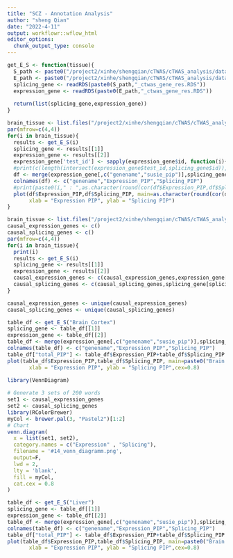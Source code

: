 ```yaml
---
title: "SCZ - Annotation Analysis"
author: "sheng Qian"
date: "2022-4-11"
output: workflowr::wflow_html
editor_options:
  chunk_output_type: console
---
```


```r
get_E_S <- function(tissue){
  S_path <- paste0("/project2/xinhe/shengqian/cTWAS/cTWAS_analysis/data/LDL_S/",tissue,"/LDL_",tissue)
  E_path <- paste0("/project2/xinhe/shengqian/cTWAS/cTWAS_analysis/data/LDL/",tissue,"/LDL_",tissue)
  splicing_gene <- readRDS(paste0(S_path,"_ctwas_gene_res.RDS"))
  expression_gene <- readRDS(paste0(E_path,"_ctwas_gene_res.RDS"))
  
  return(list(splicing_gene,expression_gene))
}
```

```r
brain_tissue <- list.files("/project2/xinhe/shengqian/cTWAS/cTWAS_analysis/data/SCZ_2018_S/")
par(mfrow=c(4,4))
for(i in brain_tissue){
  results <- get_E_S(i)
  splicing_gene <- results[[1]]
  expression_gene <- results[[2]]
  expression_gene['test_id'] <- sapply(expression_gene$id, function(i){strsplit(i,"[.]")[[1]][1]})
  #print(c(length(intersect(expression_gene$test_id,splicing_gene$id)),length(intersect(expression_gene$genename,splicing_gene$genename))))
  df <- merge(expression_gene[,c("genename","susie_pip")],splicing_gene[,c("genename","susie_pip")],by = "genename")
  colnames(df) <- c("genename","Expression_PIP","Splicing_PIP")
  #print(paste0(i," : ",as.character(round(cor(df$Expression_PIP,df$Splicing_PIP),3))))
  plot(df$Expression_PIP,df$Splicing_PIP, main=as.character(round(cor(df$Expression_PIP,df$Splicing_PIP),3)),
       xlab = "Expression PIP", ylab = "Splicing PIP")
}
```

```r
brain_tissue <- list.files("/project2/xinhe/shengqian/cTWAS/cTWAS_analysis/data/SCZ_2018_S/")[1:13]
causal_expression_genes <- c()
causal_splicing_genes <- c()
par(mfrow=c(4,4))
for(i in brain_tissue){
  print(i)
  results <- get_E_S(i)
  splicing_gene <- results[[1]]
  expression_gene <- results[[2]]
  causal_expression_genes <- c(causal_expression_genes,expression_gene[expression_gene$susie_pip>0.8,]$genename)
  causal_splicing_genes <- c(causal_splicing_genes,splicing_gene[splicing_gene$susie_pip>0.8,]$genename)
}

causal_expression_genes <- unique(causal_expression_genes)
causal_splicing_genes <- unique(causal_splicing_genes)
```

```r
table_df <- get_E_S("Brain_Cortex")
splicing_gene <- table_df[[1]]
expression_gene <- table_df[[2]]
table_df <- merge(expression_gene[,c("genename","susie_pip")],splicing_gene[,c("genename","susie_pip")],by = "genename")
colnames(table_df) <- c("genename","Expression_PIP","Splicing_PIP")
table_df["total_PIP"] <- table_df$Expression_PIP+table_df$Splicing_PIP
plot(table_df$Expression_PIP,table_df$Splicing_PIP, main=paste0("Brain Cortex: ",as.character(round(cor(table_df$Expression_PIP,table_df$Splicing_PIP),3))),
       xlab = "Expression PIP", ylab = "Splicing PIP",cex=0.8)
```

```r
library(VennDiagram)
 
# Generate 3 sets of 200 words
set1 <- causal_expression_genes
set2 <- causal_splicing_genes
library(RColorBrewer)
myCol <- brewer.pal(3, "Pastel2")[1:2]
# Chart
venn.diagram(
  x = list(set1, set2),
  category.names = c("Expression" , "Splicing"),
  filename = '#14_venn_diagramm.png',
  output=F,
  lwd = 2,
  lty = 'blank',
  fill = myCol,
  cat.cex = 0.8
)
```

```r
table_df <- get_E_S("Liver")
splicing_gene <- table_df[[1]]
expression_gene <- table_df[[2]]
table_df <- merge(expression_gene[,c("genename","susie_pip")],splicing_gene[,c("genename","susie_pip")],by = "genename",all = T)
colnames(table_df) <- c("genename","Expression_PIP","Splicing_PIP")
table_df["total_PIP"] <- table_df$Expression_PIP+table_df$Splicing_PIP
plot(table_df$Expression_PIP,table_df$Splicing_PIP, main=paste0("Brain Cortex: ",as.character(round(cor(table_df$Expression_PIP,table_df$Splicing_PIP),3))),
       xlab = "Expression PIP", ylab = "Splicing PIP",cex=0.8)
```

